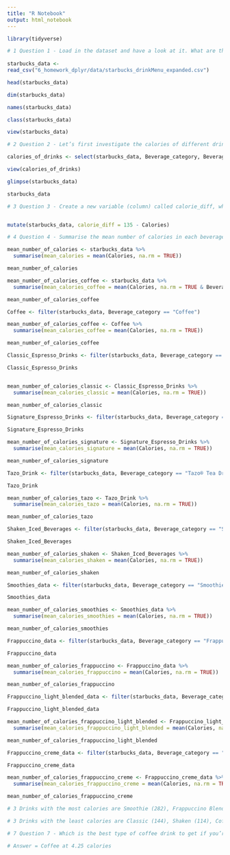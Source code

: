 ```yaml
---
title: "R Notebook"
output: html_notebook
---
```


```r
library(tidyverse)
```

```r
# 1 Question 1 - Load in the dataset and have a look at it. What are the dimensions, variable types, variable names, etc.? 
  
starbucks_data <- 
read_csv("6_homework_dplyr/data/starbucks_drinkMenu_expanded.csv")
```

```r
head(starbucks_data)
```

```r
dim(starbucks_data)
```

```r
names(starbucks_data)
```

```r
class(starbucks_data)
```

```r
view(starbucks_data)
```

```r
# 2 Question 2 - Let’s first investigate the calories of different drinks. Select the variables Beverage_category, Beverage, Beverage prep and Calories from your data. Since we are interested in the calorie content, check if there are any NA values in the data, and drop them if there are.

calories_of_drinks <- select(starbucks_data, Beverage_category, Beverage, Beverage_prep, Calories)
```

```r
view(calories_of_drinks)
```

```r
glimpse(starbucks_data)
```

```r
starbucks_data
```


```r
# 3 Question 3 - Create a new variable (column) called calorie_diff, which stores the difference between 135 calories (135 calories = 10 cubes of sugar!) and the calories in each drink. (hint: you’ll want to subtract the calories from 135 to see which drink have more or less than 10 cups of sugar). 


mutate(starbucks_data, calorie_diff = 135 - Calories)
```

```r
# 4 Question 4 - Summarise the mean number of calories in each beverage_category. Which 3 drinks have the most calories? Which 3 drinks have the least? Write a small summary of your findings.

mean_number_of_calories <- starbucks_data %>% 
  summarise(mean_calories = mean(Calories, na.rm = TRUE))

mean_number_of_calories
```

```r
mean_number_of_calories_coffee <- starbucks_data %>% 
  summarise(mean_calories_coffee = mean(Calories, na.rm = TRUE & Beverage_category == "Coffee"))

mean_number_of_calories_coffee

```
```r
Coffee <- filter(starbucks_data, Beverage_category == "Coffee")

```

```r
mean_number_of_calories_coffee <- Coffee %>% 
  summarise(mean_calories_coffee = mean(Calories, na.rm = TRUE))

mean_number_of_calories_coffee
```

```r
Classic_Espresso_Drinks <- filter(starbucks_data, Beverage_category == "Classic Espresso Drinks")

Classic_Espresso_Drinks



```


```r
mean_number_of_calories_classic <- Classic_Espresso_Drinks %>% 
  summarise(mean_calories_classic = mean(Calories, na.rm = TRUE))

mean_number_of_calories_classic
```
 
```r
Signature_Espresso_Drinks <- filter(starbucks_data, Beverage_category == "Signature Espresso Drinks")

Signature_Espresso_Drinks
```
 
```r
mean_number_of_calories_signature <- Signature_Espresso_Drinks %>% 
  summarise(mean_calories_signature = mean(Calories, na.rm = TRUE))

mean_number_of_calories_signature
```

```r
Tazo_Drink <- filter(starbucks_data, Beverage_category == "Tazo® Tea Drinks")

Tazo_Drink
```
```r
mean_number_of_calories_tazo <- Tazo_Drink %>% 
  summarise(mean_calories_tazo = mean(Calories, na.rm = TRUE))

mean_number_of_calories_tazo
```

```r
Shaken_Iced_Beverages <- filter(starbucks_data, Beverage_category == "Shaken Iced Beverages")

Shaken_Iced_Beverages
```
```r
mean_number_of_calories_shaken <- Shaken_Iced_Beverages %>% 
  summarise(mean_calories_shaken = mean(Calories, na.rm = TRUE))

mean_number_of_calories_shaken
```

```r
Smoothies_data <- filter(starbucks_data, Beverage_category == "Smoothies")

Smoothies_data
```

```r
mean_number_of_calories_smoothies <- Smoothies_data %>% 
  summarise(mean_calories_smoothies = mean(Calories, na.rm = TRUE))

mean_number_of_calories_smoothies
```


```r
Frappuccino_data <- filter(starbucks_data, Beverage_category == "Frappuccino® Blended Coffee")

Frappuccino_data
```
```r
mean_number_of_calories_frappuccino <- Frappuccino_data %>% 
  summarise(mean_calories_frappuccino = mean(Calories, na.rm = TRUE))

mean_number_of_calories_frappuccino
```
```r
Frappuccino_light_blended_data <- filter(starbucks_data, Beverage_category == "Frappuccino® Light Blended Coffee")

Frappuccino_light_blended_data
```

```r
mean_number_of_calories_frappuccino_light_blended <- Frappuccino_light_blended_data %>% 
  summarise(mean_calories_frappuccino_light_blended = mean(Calories, na.rm = TRUE))

mean_number_of_calories_frappuccino_light_blended
```

```r
Frappuccino_creme_data <- filter(starbucks_data, Beverage_category == "Frappuccino® Blended Crème")

Frappuccino_creme_data
```
```r
mean_number_of_calories_frappuccino_creme <- Frappuccino_creme_data %>% 
  summarise(mean_calories_frappuccino_creme = mean(Calories, na.rm = TRUE))

mean_number_of_calories_frappuccino_creme
```

```r
# 3 Drinks with the most calories are Smoothie (282), Frappuccino Blended (277) & Signature (250)

# 3 Drinks with the least calories are Classic (144), Shaken (114), Coffee (4.25)
```

```r
# 7 Question 7 - Which is the best type of coffee drink to get if you’re worried about consuming too many calories?

# Answer = Coffee at 4.25 calories
```

